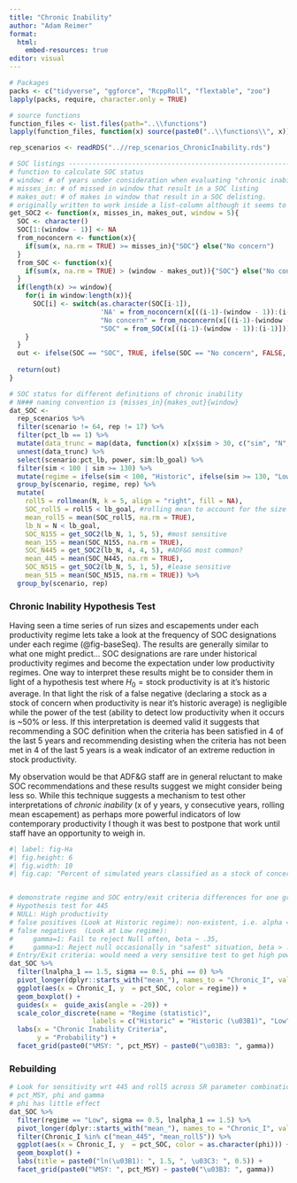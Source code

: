 ```yaml
---
title: "Chronic Inability"
author: "Adam Reimer"
format:
  html:
    embed-resources: true
editor: visual
---
```


```r
# Packages
packs <- c("tidyverse", "ggforce", "RcppRoll", "flextable", "zoo")
lapply(packs, require, character.only = TRUE)

# source functions
function_files <- list.files(path="..\\functions")
lapply(function_files, function(x) source(paste0("..\\functions\\", x)))

rep_scenarios <- readRDS("..//rep_scenarios_ChronicInability.rds")

# SOC listings ---------------------------------------------------------
# function to calculate SOC status
# window: # of years under consideration when evaluating "chronic inability"
# misses_in: # of missed in window that result in a SOC listing
# makes_out: # of makes in window that result in a SOC delisting.
# originally written to work inside a list-column although it seems to work in groups too.
get_SOC2 <- function(x, misses_in, makes_out, window = 5){
  SOC <- character()
  SOC[1:(window - 1)] <- NA
  from_noconcern <- function(x){
    if(sum(x, na.rm = TRUE) >= misses_in){"SOC"} else("No concern")
  }
  from_SOC <- function(x){
    if(sum(x, na.rm = TRUE) > (window - makes_out)){"SOC"} else("No concern")
  }
  if(length(x) >= window){
    for(i in window:length(x)){
      SOC[i] <- switch(as.character(SOC[i-1]),
                       'NA' = from_noconcern(x[((i-1)-(window - 1)):(i-1)]),
                       "No concern" = from_noconcern(x[((i-1)-(window - 1)):(i-1)]),
                       "SOC" = from_SOC(x[((i-1)-(window - 1)):(i-1)]))
    }
  }
  out <- ifelse(SOC == "SOC", TRUE, ifelse(SOC == "No concern", FALSE, NA))
  
  return(out)
}

# SOC status for different definitions of chronic inability
# N### naming convention is {misses_in}{makes_out}{window}
dat_SOC <- 
  rep_scenarios %>%
  filter(scenario != 64, rep != 17) %>%
  filter(pct_lb == 1) %>%
  mutate(data_trunc = map(data, function(x) x[x$sim > 30, c("sim", "N", "lb_goal")])) %>%
  unnest(data_trunc) %>%
  select(scenario:pct_lb, power, sim:lb_goal) %>%
  filter(sim < 100 | sim >= 130) %>%
  mutate(regime = ifelse(sim < 100, "Historic", ifelse(sim >= 130, "Low", NA))) %>%
  group_by(scenario, regime, rep) %>%
  mutate(
    roll5 = rollmean(N, k = 5, align = "right", fill = NA),
    SOC_roll5 = roll5 < lb_goal, #rolling mean to account for the size of the miss/make
    mean_roll5 = mean(SOC_roll5, na.rm = TRUE),
    lb_N = N < lb_goal,
    SOC_N155 = get_SOC2(lb_N, 1, 5, 5), #most sensitive
    mean_155 = mean(SOC_N155, na.rm = TRUE),
    SOC_N445 = get_SOC2(lb_N, 4, 4, 5), #ADF&G most common?
    mean_445 = mean(SOC_N445, na.rm = TRUE),
    SOC_N515 = get_SOC2(lb_N, 5, 1, 5), #lease sensitive
    mean_515 = mean(SOC_N515, na.rm = TRUE)) %>%
  group_by(scenario, rep)
```

### Chronic Inability Hypothesis Test {#sec-soc-designations}

Having seen a time series of run sizes and escapements under each productivity regime lets take a look at the frequency of SOC designations under each regime (@fig-baseSeq). The results are generally similar to what one might predict... SOC designations are rare under historical productivity regimes and become the expectation under low productivity regimes. One way to interpret these results might be to consider them in light of a hypothesis test where $H_0= \textrm{stock productivity is at it's historic average}$. In that light the risk of a false negative (declaring a stock as a stock of concern when productivity is near it's historic average) is negligible while the power of the test (ability to detect low productivity when it occurs is \~$50$% or less. If this interpretation is deemed valid it suggests that recommending a SOC definition when the criteria has been satisfied in 4 of the last 5 years and recommending desisting when the criteria has not been met in 4 of the last 5 years is a weak indicator of an extreme reduction in stock productivity.

My observation would be that ADF&G staff are in general reluctant to make SOC recommendations and these results suggest we might consider being less so. While this technique suggests a mechanism to test other interpretations of *chronic inability* (x of y years, y consecutive years, rolling mean escapement) as perhaps more powerful indicators of low contemporary productivity I though it was best to postpone that work until staff have an opportunity to weigh in.

```r
#| label: fig-Ha
#| fig.height: 6
#| fig.width: 10
#| fig.cap: "Percent of simulated years classified as a stock of concern relative to the productivity regime assumed for several chronic inability criteria. One can imagine these results as a scientific hypotheses test where the null hypotheses is that the stock recruit data was generated during the historic productivity regime. Then the median values for the historic and low productivity regimes represent the probability of Type I and Type II errors, respectively."


# demonstrate regime and SOC entry/exit criteria differences for one group of scenarios
# Hypothesis test for 445
# NULL: High productivity
# false positives (Look at Historic regime): non-existent, i.e. alpha = 0
# false negatives  (Look at Low regime): 
#     gamma=1: Fail to reject Null often, beta ~ .35,  
#     gamma>1: Reject null occasionally in "safest" situation, beta > .75
# Entry/Exit criteria: would need a very sensitive test to get high power w Ricker 
dat_SOC %>%
  filter(lnalpha_1 == 1.5, sigma == 0.5, phi == 0) %>%
  pivot_longer(dplyr::starts_with("mean_"), names_to = "Chronic_I", values_to = "pct_SOC") %>%
  ggplot(aes(x = Chronic_I, y  = pct_SOC, color = regime)) + 
  geom_boxplot() +
  guides(x =  guide_axis(angle = -20)) +
  scale_color_discrete(name = "Regime (statistic)", 
                     labels = c("Historic" = "Historic (\u03B1)", "Low" = "Low (\u03B2)")) +
  labs(x = "Chronic Inability Criteria",
       y = "Probability") +
  facet_grid(paste0("%MSY: ", pct_MSY) ~ paste0("\u03B3: ", gamma))
```

### Rebuilding

```r
# Look for sensitivity wrt 445 and roll5 across SR parameter combinations
# pct_MSY, phi and gamma
# phi has little effect
dat_SOC %>%
  filter(regime == "Low", sigma == 0.5, lnalpha_1 == 1.5) %>%
  pivot_longer(dplyr::starts_with("mean_"), names_to = "Chronic_I", values_to = "pct_SOC") %>%
  filter(Chronic_I %in% c("mean_445", "mean_roll5")) %>%
  ggplot(aes(x = Chronic_I, y  = pct_SOC, color = as.character(phi))) + 
  geom_boxplot() +
  labs(title = paste0("ln(\u03B1): ", 1.5, ", \u03C3: ", 0.5)) +
  facet_grid(paste0("%MSY: ", pct_MSY) ~ paste0("\u03B3: ", gamma))
```
